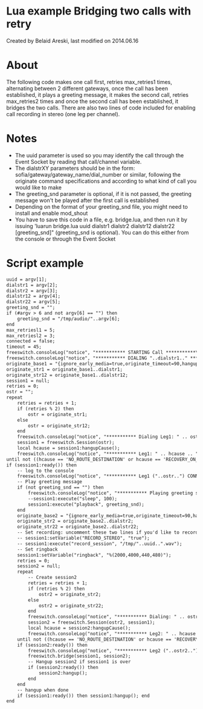 
# Lua example Bridging two calls with retry 

 Created by  Belaid Areski, last modified on 2014.06.16

# About

The following code makes one call first, retries max\_retries1 times, alternating between 2 different gateways, once the call has been established, it plays a greeting message, it makes the second call, retries max\_retries2 times and once the second call has been established, it bridges the two calls. There are also two lines of code included for enabling call recording in stereo (one leg per channel).

# Notes

* The uuid parameter is used so you may identify the call through the Event Socket by reading that call/channel variable.
* The dialstrXY parameters should be in the form: sofia/gateway/gateway\_name/dial\_number or similar, following the originate command specifications and according to what kind of call you would like to make
* The greeting\_snd parameter is optional, if it is not passed, the greeting message won't be played after the first call is established
* Depending on the format of your greeting\_snd file, you might need to install and enable mod\_shout
* You have to save this code in a file, e.g. bridge.lua, and then run it by issuing 'luarun bridge.lua uuid dialstr1 dialstr2 dialstr12 dialstr22 \[greeting\_snd\]" (greeting\_snd is optional). You can do this either from the console or through the Event Socket

# Script example

```xml
uuid = argv[1];
dialstr1 = argv[2];
dialstr2 = argv[3];
dialstr12 = argv[4];
dialstr22 = argv[5];
greeting_snd = "";
if (#argv > 6 and not argv[6] == "") then
    greeting_snd = "/tmp/audio/"..argv[6];
end
max_retriesl1 = 5;
max_retriesl2 = 3;
connected = false;
timeout = 45;
freeswitch.consoleLog("notice", "*********** STARTING Call ***********\n");
freeswitch.consoleLog("notice", "*********** DIALING "..dialstr1.." ***********\n");
originate_base1 = "{ignore_early_media=true,originate_timeout=90,hangup_after_bridge=true,uuid="..uuid..",leg=1}";
originate_str1 = originate_base1..dialstr1;
originate_str12 = originate_base1..dialstr12;
session1 = null;
retries = 0;
ostr = "";
repeat  
    retries = retries + 1;
    if (retries % 2) then 
        ostr = originate_str1;
    else 
        ostr = originate_str12; 
    end
    freeswitch.consoleLog("notice", "*********** Dialing Leg1: " .. ostr .. " - Try: "..retries.." ***********\n");
    session1 = freeswitch.Session(ostr);
    local hcause = session1:hangupCause();
    freeswitch.consoleLog("notice", "*********** Leg1: " .. hcause .. " - Try: "..retries.." ***********\n");
until not ((hcause == 'NO_ROUTE_DESTINATION' or hcause == 'RECOVERY_ON_TIMER_EXPIRE' or hcause == 'INCOMPATIBLE_DESTINATION' or hcause == 'CALL_REJECTED' or hcause == 'NORMAL_TEMPORARY_FAILURE') and (retries < max_retriesl1))
if (session1:ready()) then
    -- log to the console
    freeswitch.consoleLog("notice", "*********** Leg1 ("..ostr..") CONNECTED! ***********\n");
    -- Play greeting message
    if (not greeting_snd == "") then
        freeswitch.consoleLog("notice", "*********** Playing greeting sound: "..greeting_snd.." ***********\n");
        --session1:execute("sleep", 100);
        session1:execute("playback", greeting_snd);
    end
    originate_base2 = "{ignore_early_media=true,originate_timeout=90,hangup_after_bridge=true,uuid="..uuid..",leg=2}";
    originate_str2 = originate_base2..dialstr2;
    originate_str22 = originate_base2..dialstr22;
    -- Set recording: uncomment these two lines if you'd like to record the call in stereo (one leg on each channel)
    -- session1:setVariable("RECORD_STEREO", "true");
    -- session1:execute("record_session", "/tmp/"..uuid..".wav");
    -- Set ringback
    session1:setVariable("ringback", "%(2000,4000,440,480)");
    retries = 0;
    session2 = null;
    repeat  
        -- Create session2
        retries = retries + 1;
        if (retries % 2) then 
            ostr2 = originate_str2;
        else 
            ostr2 = originate_str22; 
        end
        freeswitch.consoleLog("notice", "*********** Dialing: " .. ostr2 .. " Try: "..retries.." ***********\n");
        session2 = freeswitch.Session(ostr2, session1);
        local hcause = session2:hangupCause();
        freeswitch.consoleLog("notice", "*********** Leg2: " .. hcause .. " Try: " .. retries .. " ***********\n");
    until not ((hcause == 'NO_ROUTE_DESTINATION' or hcause == 'RECOVERY_ON_TIMER_EXPIRE' or hcause == 'INCOMPATIBLE_DESTINATION' or hcause == 'CALL_REJECTED' or hcause == 'NORMAL_TEMPORARY_FAILURE') and (retries < max_retriesl2))
    if (session2:ready()) then
        freeswitch.consoleLog("notice", "*********** Leg2 ("..ostr2..") CONNECTED! ***********\n");
        freeswitch.bridge(session1, session2);
        -- Hangup session2 if session1 is over
        if (session2:ready()) then 
            session2:hangup(); 
        end
    end
    -- hangup when done
    if (session1:ready()) then session1:hangup(); end
end
```


